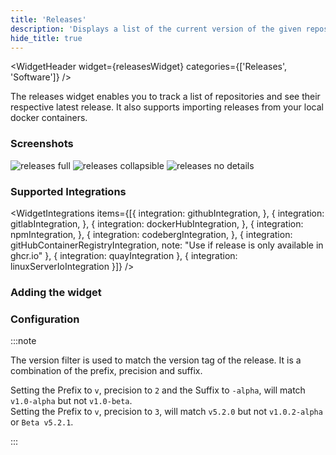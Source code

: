 ```yaml
---
title: 'Releases'
description: 'Displays a list of the current version of the given repositories with the given version regex.'
hide_title: true
---
```



<WidgetHeader
  widget={releasesWidget}
  categories={['Releases', 'Software']}
/>

The releases widget enables you to track a list of repositories and see their respective latest release. 
It also supports importing releases from your local docker containers. 

### Screenshots


<div className='flex gap-1'>
  <img src={fullCard} alt="releases full" width={128 * 3} />
  <img src={collapsibleCard} alt="releases collapsible" width={128 * 3} />
  <img src={noDetailsCard} alt="releases no details" width={128 * 3} />
</div>

### Supported Integrations

<WidgetIntegrations items={[{
  integration: githubIntegration,
}, {
  integration: gitlabIntegration,
}, {
  integration: dockerHubIntegration,
}, {
  integration: npmIntegration,
}, {
  integration: codebergIntegration,
}, {
  integration: gitHubContainerRegistryIntegration,
  note: "Use if release is only available in ghcr.io"
}, {
  integration: quayIntegration
}, {
  integration: linuxServerIoIntegration
}]} />

### Adding the widget

<AddingWidget />

### Configuration
<WidgetConfig configuration={releasesWidget.configuration} />

:::note

The version filter is used to match the version tag of the release. It is a combination of the prefix, precision and suffix.

Setting the Prefix to `v`, precision to `2` and the Suffix to `-alpha`, will match `v1.0-alpha` but not `v1.0-beta`.  
Setting the Prefix to `v`, precision to `3`, will match `v5.2.0` but not `v1.0.2-alpha` or `Beta v5.2.1`.

:::

